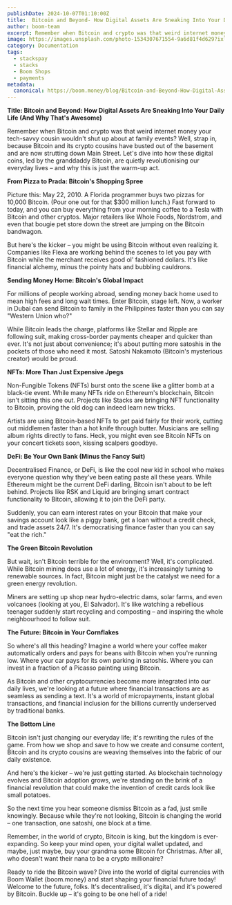 ```yaml
---
publishDate: 2024-10-07T01:10:00Z
title:  Bitcoin and Beyond- How Digital Assets Are Sneaking Into Your Daily Life (And Why That's Awesome)
author: boom-team
excerpt: Remember when Bitcoin and crypto was that weird internet money your tech-savvy cousin wouldn't shut up about at family events? Well, strap in, because Bitcoin and its crypto cousins have busted out of the basement and are now strutting down Main Street. Let's dive into how these digital coins, led by the granddaddy Bitcoin, are quietly revolutionising our everyday lives – and why this is just the warm-up act.
image: https://images.unsplash.com/photo-1534307671554-9a6d81f4d629?ixlib=rb-4.0.3&ixid=M3wxMjA3fDB8MHxwaG90by1wYWdlfHx8fGVufDB8fHx8fA%3D%3D&auto=format&fit=crop&w=1651&q=80
category: Documentation
tags:
  - stackspay
  - stacks
  - Boom Shops
  - payments
metadata:
  canonical: https://boom.money/blog/Bitcoin-and-Beyond-How-Digital-Assets-Are-Sneaking-Into-Your-Daily-Life
---
```


**Title: Bitcoin and Beyond: How Digital Assets Are Sneaking Into Your Daily Life (And Why That's Awesome)**

Remember when Bitcoin and crypto was that weird internet money your tech-savvy cousin wouldn't shut up about at family events? Well, strap in, because Bitcoin and its crypto cousins have busted out of the basement and are now strutting down Main Street. Let's dive into how these digital coins, led by the granddaddy Bitcoin, are quietly revolutionising our everyday lives – and why this is just the warm-up act.

**From Pizza to Prada: Bitcoin's Shopping Spree**

Picture this: May 22, 2010. A Florida programmer buys two pizzas for 10,000 Bitcoin. (Pour one out for that $300 million lunch.) Fast forward to today, and you can buy everything from your morning coffee to a Tesla with Bitcoin and other cryptos. Major retailers like Whole Foods, Nordstrom, and even that bougie pet store down the street are jumping on the Bitcoin bandwagon.

But here's the kicker – you might be using Bitcoin without even realizing it. Companies like Flexa are working behind the scenes to let you pay with Bitcoin while the merchant receives good ol' fashioned dollars. It's like financial alchemy, minus the pointy hats and bubbling cauldrons.

**Sending Money Home: Bitcoin's Global Impact**

For millions of people working abroad, sending money back home used to mean high fees and long wait times. Enter Bitcoin, stage left. Now, a worker in Dubai can send Bitcoin to family in the Philippines faster than you can say "Western Union who?"

While Bitcoin leads the charge, platforms like Stellar and Ripple are following suit, making cross-border payments cheaper and quicker than ever. It's not just about convenience; it's about putting more satoshis in the pockets of those who need it most. Satoshi Nakamoto (Bitcoin's mysterious creator) would be proud.

**NFTs: More Than Just Expensive Jpegs**

Non-Fungible Tokens (NFTs) burst onto the scene like a glitter bomb at a black-tie event. While many NFTs ride on Ethereum's blockchain, Bitcoin isn't sitting this one out. Projects like Stacks are bringing NFT functionality to Bitcoin, proving the old dog can indeed learn new tricks.

Artists are using Bitcoin-based NFTs to get paid fairly for their work, cutting out middlemen faster than a hot knife through butter. Musicians are selling album rights directly to fans. Heck, you might even see Bitcoin NFTs on your concert tickets soon, kissing scalpers goodbye.

**DeFi: Be Your Own Bank (Minus the Fancy Suit)**

Decentralised Finance, or DeFi, is like the cool new kid in school who makes everyone question why they've been eating paste all these years. While Ethereum might be the current DeFi darling, Bitcoin isn't about to be left behind. Projects like RSK and Liquid are bringing smart contract functionality to Bitcoin, allowing it to join the DeFi party.

Suddenly, you can earn interest rates on your Bitcoin that make your savings account look like a piggy bank, get a loan without a credit check, and trade assets 24/7. It's democratising finance faster than you can say "eat the rich."

**The Green Bitcoin Revolution**

But wait, isn't Bitcoin terrible for the environment? Well, it's complicated. While Bitcoin mining does use a lot of energy, it's increasingly turning to renewable sources. In fact, Bitcoin might just be the catalyst we need for a green energy revolution.

Miners are setting up shop near hydro-electric dams, solar farms, and even volcanoes (looking at you, El Salvador). It's like watching a rebellious teenager suddenly start recycling and composting – and inspiring the whole neighbourhood to follow suit.

**The Future: Bitcoin in Your Cornflakes**

So where's all this heading? Imagine a world where your coffee maker automatically orders and pays for beans with Bitcoin when you're running low. Where your car pays for its own parking in satoshis. Where you can invest in a fraction of a Picasso painting using Bitcoin.

As Bitcoin and other cryptocurrencies become more integrated into our daily lives, we're looking at a future where financial transactions are as seamless as sending a text. It's a world of micropayments, instant global transactions, and financial inclusion for the billions currently underserved by traditional banks.

**The Bottom Line**

Bitcoin isn't just changing our everyday life; it's rewriting the rules of the game. From how we shop and save to how we create and consume content, Bitcoin and its crypto cousins are weaving themselves into the fabric of our daily existence.

And here's the kicker – we're just getting started. As blockchain technology evolves and Bitcoin adoption grows, we're standing on the brink of a financial revolution that could make the invention of credit cards look like small potatoes.

So the next time you hear someone dismiss Bitcoin as a fad, just smile knowingly. Because while they're not looking, Bitcoin is changing the world – one transaction, one satoshi, one block at a time.

Remember, in the world of crypto, Bitcoin is king, but the kingdom is ever-expanding. So keep your mind open, your digital wallet updated, and maybe, just maybe, buy your grandma some Bitcoin for Christmas. After all, who doesn't want their nana to be a crypto millionaire?

Ready to ride the Bitcoin wave? Dive into the world of digital currencies with Boom Wallet (boom.money) and start shaping your financial future today!
Welcome to the future, folks. It's decentralised, it's digital, and it's powered by Bitcoin. Buckle up – it's going to be one hell of a ride\!

